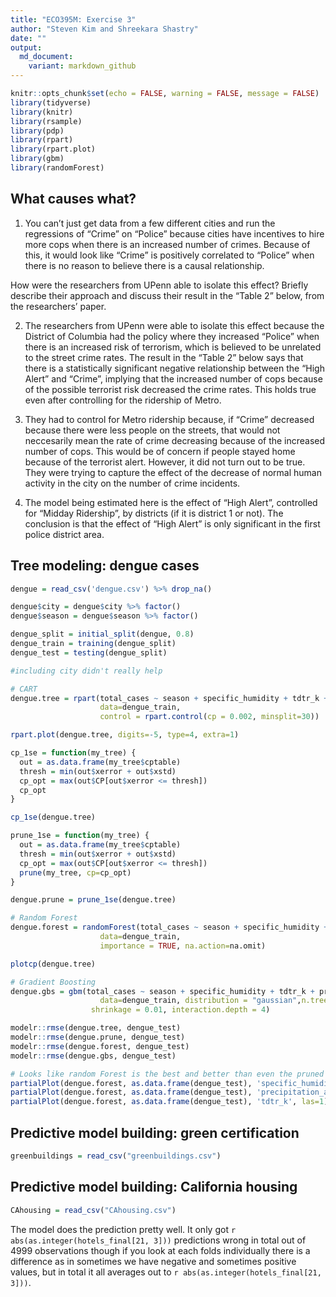 ```yaml
---
title: "ECO395M: Exercise 3"
author: "Steven Kim and Shreekara Shastry"
date: ""
output:
  md_document:
    variant: markdown_github
---
```


```r
knitr::opts_chunk$set(echo = FALSE, warning = FALSE, message = FALSE)
library(tidyverse)
library(knitr)
library(rsample)
library(pdp)
library(rpart)
library(rpart.plot)
library(gbm)
library(randomForest)
```

## What causes what?

1. You can't just get data from a few different cities and run the regressions of “Crime” on “Police” because cities have incentives to hire more cops when there is an increased number of crimes. Because of this, it would look like “Crime” is positively correlated to “Police” when there is no reason to believe there is a causal relationship.

How were the researchers from UPenn able to isolate this effect? Briefly describe their approach and discuss their result in the “Table 2” below, from the researchers' paper.

2. The researchers from UPenn were able to isolate this effect because the District of Columbia had the policy where they increased  “Police” when there is an increased risk of terrorism, which is believed to be unrelated to the street crime rates. The result in the “Table 2” below says that there is a statistically significant negative relationship between the “High Alert” and “Crime”, implying that the increased number of cops because of the possible terrorist risk decreased the crime rates. This holds true even after controlling for the ridership of Metro.

3. They had to control for Metro ridership because, if “Crime” decreased because there were less people on the streets, that would not neccesarily mean the rate of crime decreasing because of the increased number of cops. This would be of concern if people stayed home because of the terrorist alert. However, it did not turn out to be true. They were trying to capture the effect of the decrease of normal human activity in the city on the number of crime incidents.

4. The model being estimated here is the effect of “High Alert”, controlled for “Midday Ridership”, by districts (if it is district 1 or not). The conclusion is that the effect of “High Alert” is only significant in the first police district area.


## Tree modeling: dengue cases

```r
dengue = read_csv('dengue.csv') %>% drop_na()

dengue$city = dengue$city %>% factor()
dengue$season = dengue$season %>% factor()

dengue_split = initial_split(dengue, 0.8)
dengue_train = training(dengue_split)
dengue_test = testing(dengue_split)

#including city didn't really help

# CART
dengue.tree = rpart(total_cases ~ season + specific_humidity + tdtr_k + precipitation_amt, 
                    data=dengue_train,
                    control = rpart.control(cp = 0.002, minsplit=30))

rpart.plot(dengue.tree, digits=-5, type=4, extra=1)

cp_1se = function(my_tree) {
  out = as.data.frame(my_tree$cptable)
  thresh = min(out$xerror + out$xstd)
  cp_opt = max(out$CP[out$xerror <= thresh])
  cp_opt
}

cp_1se(dengue.tree)

prune_1se = function(my_tree) {
  out = as.data.frame(my_tree$cptable)
  thresh = min(out$xerror + out$xstd)
  cp_opt = max(out$CP[out$xerror <= thresh])
  prune(my_tree, cp=cp_opt)
}

dengue.prune = prune_1se(dengue.tree)

# Random Forest
dengue.forest = randomForest(total_cases ~ season + specific_humidity + tdtr_k + precipitation_amt, 
                    data=dengue_train,
                    importance = TRUE, na.action=na.omit)

plotcp(dengue.tree)

# Gradient Boosting
dengue.gbs = gbm(total_cases ~ season + specific_humidity + tdtr_k + precipitation_amt, 
                    data=dengue_train, distribution = "gaussian",n.trees = 10000,
                  shrinkage = 0.01, interaction.depth = 4)

modelr::rmse(dengue.tree, dengue_test)
modelr::rmse(dengue.prune, dengue_test)
modelr::rmse(dengue.forest, dengue_test)
modelr::rmse(dengue.gbs, dengue_test)

# Looks like random Forest is the best and better than even the pruned tree by a slim margin
partialPlot(dengue.forest, as.data.frame(dengue_test), 'specific_humidity', las=1)
partialPlot(dengue.forest, as.data.frame(dengue_test), 'precipitation_amt', las=1)
partialPlot(dengue.forest, as.data.frame(dengue_test), 'tdtr_k', las=1)
```

## Predictive model building: green certification

```r
greenbuildings = read_csv("greenbuildings.csv")

```


## Predictive model building: California housing

```r
CAhousing = read_csv("CAhousing.csv")
```

The model does the prediction pretty well. It only got `r abs(as.integer(hotels_final[21, 3]))` predictions wrong in total out of 4999 observations though if you look at each folds individually there is a difference as in sometimes we have negative and sometimes positive values, but in total it all averages out to `r abs(as.integer(hotels_final[21, 3]))`. 

